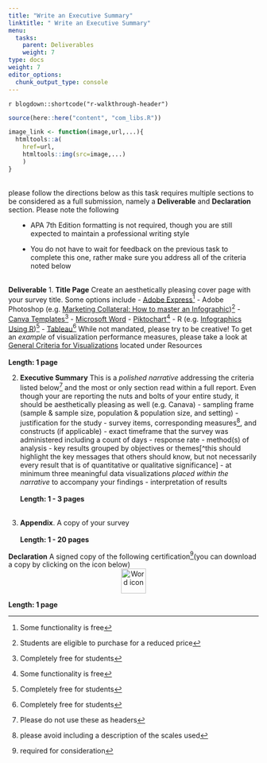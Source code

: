 ```yaml
---
title: "Write an Executive Summary"
linktitle: " Write an Executive Summary"
menu:
  tasks:
    parent: Deliverables
    weight: 7
type: docs
weight: 7
editor_options: 
  chunk_output_type: console
---
```


`r blogdown::shortcode("r-walkthrough-header")`

```r
source(here::here("content", "com_libs.R"))

image_link <- function(image,url,...){
  htmltools::a(
    href=url,
    htmltools::img(src=image,...)
    )
}
```

<style>
ul {
    margin-left: 1.5em
}
</style>

<br>
please follow the directions below as this task requires multiple sections to be considered as a full submission, namely a <b>Deliverable</b> and <b>Declaration</b> section. Please note the following
<br>

  + APA 7th Edition formatting is not required, though you are still expected to maintain a professional writing style
  
  + You do not have to wait for feedback on the previous task to complete this one, rather make sure you address all of the criteria noted below
<br>
<br>

<b>Deliverable</b>
  1. **Title Page**
  Create an aesthetically pleasing cover page with your survey title. Some options include
    - [Adobe Express](https://www.adobe.com/express/create/infographic)[^Freemium] 
    - Adobe Photoshop (e.g. [Marketing Collateral: How to master an Infographic](https://www.adobe.com/vn_en/creativecloud/design/discover/make-infographic-in-photoshop.html))[^Discounted]
    - [Canva Templates](https://www.canva.com/cover-pages/templates/)[^Free]
    - [Microsoft Word](https://templates.office.com/en-us/papers-and-reports)
    - [Piktochart](https://piktochart.com)[^Freemium]
    - R (e.g. [Infographics Using R](https://rpubs.com/chidungkt/702513))[^Free]
    - [Tableau](https://www.tableau.com/academic/students)[^Free]
      While not mandated, please try to be creative! To get an *example* of visualization performance measures, please take a look at [General Criteria for Visualizations](/resources/look/) located under Resources <br><br>
      <b>Length: 1 page</b>

  2. **Executive Summary**
  This is a *polished narrative* addressing the criteria listed below^[Please do not use these as headers] and the most or only section read within a full report. Even though your are reporting the nuts and bolts of your entire study, it should be aesthetically pleasing as well (e.g. Canava)
    - sampling frame (sample & sample size, population & population size, and setting)
    - justification for the study
    - survey items, corresponding measures^[please avoid including a description of the scales used], and constructs (if applicable)
    - exact timeframe that the survey was administered including a count of days 
    - response rate
    - method(s) of analysis
    - key results grouped by objectives or themes[^this should highlight the key messages that others should know, but not necessarily every result that is of quantitative or qualitative significance]
    - at minimum three meaningful data visualizations *placed within the narrative* to accompany your findings
    - interpretation of results<br><br>
    <b>Length: 1 - 3 pages</b>
  <br>
  <br>
  
  3. **Appendix**. A copy of your survey<br><br>
  <b>Length: 1 - 20 pages</b>
  
<b>Declaration</b>
A signed copy of the following certification^[required for consideration](you can download a copy by clicking on the icon below)<br>
  <a target="_blank" href="/forms/edp619declaration.pdf">
  <center>
  <img src="/logos/pdf-ico.png" alt="Word icon" width="50">
  </center>
  </a>
  <b>Length: 1 page</b>
  
  
[^Free]: Completely free for students

[^Freemium]: Some functionality is free

[^Discounted]: Students are eligible to purchase for a reduced price
